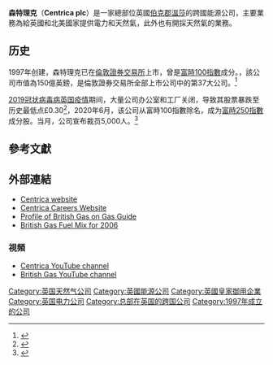 {{Infobox company
| name      =  Centrica plc
| logo      =  [[Image:Centrica_logo_2008.svg|200px]]
| type      =  [[公眾有限公司|公眾有限公司]]
| traded_as  = {{lse|CNA}}
| foundation        =  1997年2月17日
| location          =  英國，[[伯克郡|伯克郡]]，[[溫莎_(伯克郡)|溫莎]]
| key_people        =  Richard Haythornthwaite（董事長）<br />[[Sam_Laidlaw|Sam Laidlaw]]（首席執行官）
| industry          =  水電
| products          =
| revenue           =  [[英鎊|£]]265.71億 <small>（2013）</small><ref name=prelims>{{cite web |url=http://www.centrica.com/files/results/prelim13/2013_preliminary_results.pdf |title=Preliminary Results 2013 |format=PDF |accessdate=9 March 2014 |deadurl=yes |archiveurl=https://web.archive.org/web/20140309214400/http://www.centrica.com/files/results/prelim13/2013_preliminary_results.pdf |archivedate=2014年3月9日 }}</ref>
| operating_income  =  £25.18億 <small>（2013）</small><ref name=prelims/>
| net_income        =  £9.50億 <small>（2013）</small><ref name=prelims/>
| num_employees     =
| parent            =
| subsid            = [[英國天然氣|英國天然氣]]、[[直接能源|直接能源]]、Centrica Energy、Centrica Storage等
| homepage          =  [http://www.centrica.com www.centrica.com]
| footnotes         =
}}

'''森特理克'''（'''Centrica plc'''）是一家總部位英國[[伯克郡|伯克郡]][[溫莎_(伯克郡)|溫莎]]的跨國能源公司，主要業務為給英國和北美國家提供電力和天然氣，此外也有開採天然氣的業務。

==历史==
1997年创建，森特理克已在[[倫敦證券交易所|倫敦證券交易所]]上市，曾是[[富時100指數|富時100指數]]成分。{{as of|2014|12|23}}，該公司市值為150億英鎊，是倫敦證券交易所全部上市公司中的第37大公司。<ref>{{cite web| url=http://www.stockchallenge.co.uk/ftse.php| title=FTSE All-Share Index Ranking| publisher=stockchallenge.co.uk| accessdate=26 December 2011| archive-date=2012-03-10| archive-url=https://web.archive.org/web/20120310231136/http://www.stockchallenge.co.uk/ftse.php| dead-url=no}}</ref>

[[2019冠状病毒病英国疫情|2019冠状病毒病英国疫情]]期间，大量公司办公室和工厂关闭，导致其股票暴跌至历史最低点£0.30<ref>{{cite web|url=https://www.theguardian.com/business/nils-pratley-on-finance/2020/apr/22/british-gas-owner-needs-more-than-cost-cutting-and-energy-prices-prayer|title=British Gas owner needs more than cost-cutting and energy prices prayer|author=Pratley|first=Nils|date=22 April 2020|website=|7=|access-date=23 April 2020|newspaper=The Guardian|archive-date=2021-02-28|archive-url=https://web.archive.org/web/20210228230308/https://www.theguardian.com/business/nils-pratley-on-finance/2020/apr/22/british-gas-owner-needs-more-than-cost-cutting-and-energy-prices-prayer|dead-url=no}}</ref>，2020年6月，该公司从富時100指數除名，成为[[富時250指數|富時250指數]]成分股。当月，公司宣布裁员5,000人。<ref>{{cite news|url=https://www.ft.com/content/c5f4dca3-1f51-49fa-acd4-4fb88977e4e5|title=Centrica to shed 5,000 roles as UK job losses mount|work=[[Financial_Times|Financial Times]]|date=11 June 2020|accessdate=11 June 2020|archive-date=2020-12-16|archive-url=https://web.archive.org/web/20201216073719/https://www.ft.com/content/c5f4dca3-1f51-49fa-acd4-4fb88977e4e5|dead-url=no}}</ref>

==參考文獻==
{{reflist|colwidth=30em}}

==外部連結==
* [http://www.centrica.co.uk Centrica website] {{Wayback|url=http://www.centrica.co.uk/ |date=20150714030431 }}
* [http://jobs.centrica.com Centrica Careers Website] {{Wayback|url=http://jobs.centrica.com/ |date=20130627024525 }}
* [http://www.gas-guide.org.uk/british-gas.html Profile of British Gas on Gas Guide] {{Wayback|url=http://www.gas-guide.org.uk/british-gas.html |date=20070320094044 }}
* [https://web.archive.org/web/20120209181540/http://www.fuelmix.co.uk/british_gas_fuel_mix_2006.htm British Gas Fuel Mix for 2006]

===視頻===
* [http://www.youtube.com/user/Centricaplc Centrica YouTube channel] {{Wayback|url=http://www.youtube.com/user/Centricaplc |date=20141014013013 }}
* [http://www.youtube.com/user/britishgas British Gas YouTube channel] {{Wayback|url=http://www.youtube.com/user/britishgas |date=20140820015527 }}

[[Category:英国天然气公司|Category:英国天然气公司]]
[[Category:英國能源公司|Category:英國能源公司]]
[[Category:英國皇家御用企業|Category:英國皇家御用企業]]
[[Category:英国电力公司|Category:英国电力公司]]
[[Category:总部在英国的跨国公司|Category:总部在英国的跨国公司]]
[[Category:1997年成立的公司|Category:1997年成立的公司]]